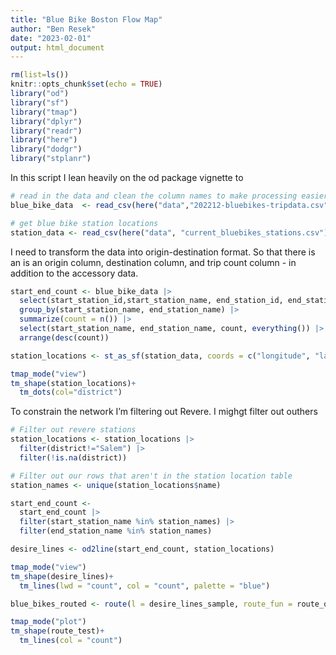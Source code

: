 ```yaml
---
title: "Blue Bike Boston Flow Map"
author: "Ben Resek"
date: "2023-02-01"
output: html_document
---
```


```r
rm(list=ls())
knitr::opts_chunk$set(echo = TRUE)
library("od")
library("sf")
library("tmap")
library("dplyr")
library("readr")
library("here")
library("dodgr")
library("stplanr")
```

In this script I lean heavily on the od package vignette to 


```r
# read in the data and clean the column names to make processing easier
blue_bike_data  <- read_csv(here("data","202212-bluebikes-tripdata.csv")) |> janitor::clean_names()

# get blue bike station locations
station_data <- read_csv(here("data", "current_bluebikes_stations.csv"), skip = 1)|> janitor::clean_names()
```
I need to transform the data into origin-destination format. So that there is an is an origin column, destination column, and trip count column - in addition to the accessory data. 

```r
start_end_count <- blue_bike_data |> 
  select(start_station_id,start_station_name, end_station_id, end_station_name) |> 
  group_by(start_station_name, end_station_name) |>
  summarize(count = n()) |> 
  select(start_station_name, end_station_name, count, everything()) |> 
  arrange(desc(count))
```


```r
station_locations <- st_as_sf(station_data, coords = c("longitude", "latitude"), crs=4326) |> select(name, everything())
```

```r
tmap_mode("view")
tm_shape(station_locations)+
  tm_dots(col="district")
```


To constrain the network I'm filtering out Revere. I mighgt filter out outhers
```r
# Filter out revere stations 
station_locations <- station_locations |> 
  filter(district!="Salem") |> 
  filter(!is.na(district))

# Filter out our rows that aren't in the station location table
station_names <- unique(station_locations$name)

start_end_count <- 
  start_end_count |> 
  filter(start_station_name %in% station_names) |> 
  filter(end_station_name %in% station_names)
```


```r
desire_lines <- od2line(start_end_count, station_locations)
```

```r
tmap_mode("view")
tm_shape(desire_lines)+
  tm_lines(lwd = "count", col = "count", palette = "blue")
```


```r

blue_bikes_routed <- route(l = desire_lines_sample, route_fun = route_osrm, osrm.profile = "bike")
```


```r
tmap_mode("plot")
tm_shape(route_test)+
  tm_lines(col = "count")
```


